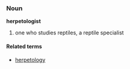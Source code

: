 ===Noun===
'''herpetologist'''

#one who studies reptiles, a reptile specialist

====Related terms====
*[[herpetology]]